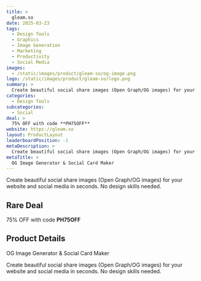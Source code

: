 ```yaml
---
title: >
  gleam.so
date: 2025-03-23
tags:
  - Design Tools
  - Graphics
  - Image Generation
  - Marketing
  - Productivity
  - Social Media
images:
  - /static/images/product/gleam-so/og-image.png
logo: /static/images/product/gleam-so/logo.png
summary: >
  Create beautiful social share images (Open Graph/OG images) for your website and social media in seconds. No design skills needed.
categories:
  - Design Tools
subcategories:
  - Social
deal: >
  75% OFF with code **PH75OFF**
website: https://gleam.so
layout: ProductLayout
leaderboardPosition: -1
metaDescription: >
  Create beautiful social share images (Open Graph/OG images) for your website and social media in seconds. No design skills needed.
metaTitle: >
  OG Image Generator & Social Card Maker
---
```

Create beautiful social share images (Open Graph/OG images) for your website and social media in seconds. No design skills needed.

## Rare Deal

75% OFF with code **PH75OFF**

## Product Details

OG Image Generator & Social Card Maker

Create beautiful social share images (Open Graph/OG images) for your website and social media in seconds. No design skills needed.
